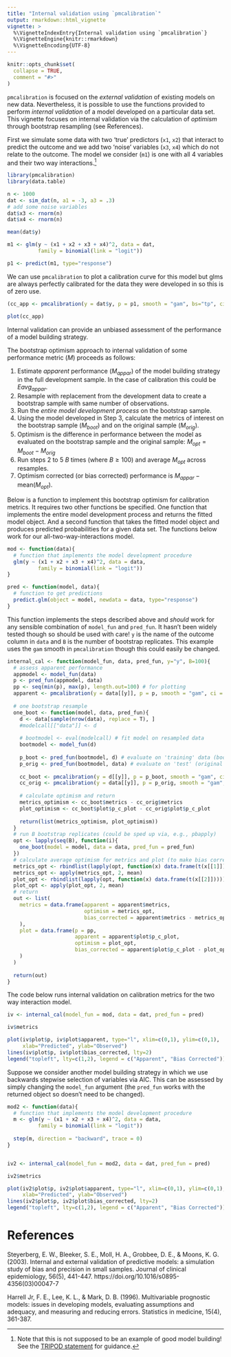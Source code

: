 ```yaml
---
title: "Internal validation using `pmcalibration`"
output: rmarkdown::html_vignette
vignette: >
  %\VignetteIndexEntry{Internal validation using `pmcalibration`}
  %\VignetteEngine{knitr::rmarkdown}
  %\VignetteEncoding{UTF-8}
---
```


```r
knitr::opts_chunk$set(
  collapse = TRUE,
  comment = "#>"
)
```

`pmcalibration` is focused on the *external validation* of existing models on new data. Nevertheless, it is possible to use the functions provided to perform *internal validation* of a model developed on a particular data set. This vignette focuses on internal validation via the calculation of *optimism* through bootstrap resampling (see References). 

First we simulate some data with two 'true' predictors (`x1`, `x2`) that interact to predict the outcome and we add two 'noise' variables (`x3`, `x4`) which do not relate to the outcome. The model we consider (`m1`) is one with all 4 variables and their two way interactions.[^fn] 

[^fn]: Note that this is not supposed to be an example of good model building! See the [TRIPOD statement](https://www.equator-network.org/reporting-guidelines/tripod-statement/) for guidance.

```r
library(pmcalibration)
library(data.table)

n <- 1000
dat <- sim_dat(n, a1 = -3, a3 = .3)
# add some noise variables
dat$x3 <- rnorm(n)
dat$x4 <- rnorm(n)

mean(dat$y)

m1 <- glm(y ~ (x1 + x2 + x3 + x4)^2, data = dat, 
          family = binomial(link = "logit"))

p1 <- predict(m1, type="response")

```

We can use `pmcalibration` to plot a calibration curve for this model but glms are always perfectly calibrated for the data they were developed in so this is of zero use. 
<!-- citation needed... -->

```r
(cc_app <- pmcalibration(y = dat$y, p = p1, smooth = "gam", bs="tp", ci="none"))

plot(cc_app)
```

Internal validation can provide an unbiased assessment of the performance of a model building strategy. 
<!-- elaborate -->

The bootstrap optimism approach to internal validation of some performance metric ($M$) proceeds as follows:

1. Estimate *apparent* performance ($M_{appar}$) of the model building strategy in the full development sample. In the case of calibration this could be $Eavg_{appar}$.
2. Resample with replacement from the development data to create a bootstrap sample with same number of observations. 
3. Run the *entire model development process* on the bootstrap sample.
4. Using the model developed in Step 3, calculate the metrics of interest on the bootstrap sample ($M_{boot}$) and on the original sample ($M_{orig}$).
5. Optimism is the difference in performance between the model as evaluated on the bootstrap sample and the original sample: $M_{opt} = M_{boot} - M_{orig}$
6. Run steps 2 to 5 $B$ times (where $B \geq 100$) and average $M_{opt}$ across resamples. 
7. Optimism corrected (or bias corrected) performance is $M_{appar} - \mbox{mean}({M}_{opt})$.

Below is a function to implement this bootstrap optimism for calibration metrics. It requires two other functions be specified. One function that implements the entire model development process and returns the fitted model object. And a second function that takes the fitted model object and produces predicted probabilities for a given data set. The functions below work for our all-two-way-interactions model.

```r
mod <- function(data){
  # function that implements the model development procedure
  glm(y ~ (x1 + x2 + x3 + x4)^2, data = data, 
          family = binomial(link = "logit"))
}

pred <- function(model, data){
  # function to get predictions
  predict.glm(object = model, newdata = data, type="response")
}
```

This function implements the steps described above and *should* work for any sensible combination of `model_fun` and `pred_fun`. It hasn't been widely tested though so should be used with care! `y` is the name of the outcome column in `data` and `B` is the number of bootstrap replicates. This example uses the `gam` smooth in `pmcalibration` though this could easily be changed.

```r
internal_cal <- function(model_fun, data, pred_fun, y="y", B=100){
  # assess apparent performance
  appmodel <- model_fun(data)
  p <- pred_fun(appmodel, data)
  pp <- seq(min(p), max(p), length.out=100) # for plotting
  apparent <- pmcalibration(y = data[[y]], p = p, smooth = "gam", ci = "none", neval = pp)
  
  # one bootstrap resample
  one_boot <- function(model, data, pred_fun){
    d <- data[sample(nrow(data), replace = T), ]
    #modelcall[["data"]] <- d
    
    # bootmodel <- eval(modelcall) # fit model on resampled data
    bootmodel <- model_fun(d)
    
    p_boot <- pred_fun(bootmodel, d) # evaluate on 'training' data (bootstrap resample)
    p_orig <- pred_fun(bootmodel, data) # evaluate on 'test' (original data)
    
    cc_boot <- pmcalibration(y = d[[y]], p = p_boot, smooth = "gam", ci = "none", neval = pp)
    cc_orig <- pmcalibration(y = data[[y]], p = p_orig, smooth = "gam", ci = "none", neval = pp)
    
    # calculate optimism and return
    metrics_optimism <- cc_boot$metrics - cc_orig$metrics
    plot_optimism <- cc_boot$plot$p_c_plot - cc_orig$plot$p_c_plot
    
    return(list(metrics_optimism, plot_optimism))
  }
  # run B bootstrap replicates (could be sped up via, e.g., pbapply)
  opt <- lapply(seq(B), function(i){
    one_boot(model = model, data = data, pred_fun = pred_fun)
  })
  # calculate average optimism for metrics and plot (to make bias corrected curve)
  metrics_opt <- rbindlist(lapply(opt, function(x) data.frame(t(x[[1]]))))
  metrics_opt <- apply(metrics_opt, 2, mean)
  plot_opt <- rbindlist(lapply(opt, function(x) data.frame(t(x[[2]]))))
  plot_opt <- apply(plot_opt, 2, mean)
  # return
  out <- list(
    metrics = data.frame(apparent = apparent$metrics, 
                         optimism = metrics_opt, 
                         bias_corrected = apparent$metrics - metrics_opt
    ),
    plot = data.frame(p = pp, 
                      apparent = apparent$plot$p_c_plot, 
                      optimism = plot_opt, 
                      bias_corrected = apparent$plot$p_c_plot - plot_opt
    )
  )
  
  return(out)
}

```

The code below runs internal validation on calibration metrics for the two way interaction model.

```r
iv <- internal_cal(model_fun = mod, data = dat, pred_fun = pred)

iv$metrics

plot(iv$plot$p, iv$plot$apparent, type="l", xlim=c(0,1), ylim=c(0,1), 
     xlab="Predicted", ylab="Observed")
lines(iv$plot$p, iv$plot$bias_corrected, lty=2)
legend("topleft", lty=c(1,2), legend = c("Apparent", "Bias Corrected"))

```

Suppose we consider another model building strategy in which we use backwards stepwise selection of variables via AIC. This can be assessed by simply changing the `model_fun` argument (the `pred_fun` works with the returned object so doesn't need to be changed). 

```r
mod2 <- function(data){
  # function that implements the model development procedure
  m <- glm(y ~ (x1 + x2 + x3 + x4)^2, data = data, 
          family = binomial(link = "logit"))
  
  step(m, direction = "backward", trace = 0)
}


iv2 <- internal_cal(model_fun = mod2, data = dat, pred_fun = pred)

iv2$metrics

plot(iv2$plot$p, iv2$plot$apparent, type="l", xlim=c(0,1), ylim=c(0,1), 
     xlab="Predicted", ylab="Observed")
lines(iv2$plot$p, iv2$plot$bias_corrected, lty=2)
legend("topleft", lty=c(1,2), legend = c("Apparent", "Bias Corrected"))

```

# References

Steyerberg, E. W., Bleeker, S. E., Moll, H. A., Grobbee, D. E., & Moons, K. G. (2003). Internal and external validation of predictive models: a simulation study of bias and precision in small samples. Journal of clinical epidemiology, 56(5), 441-447. https://doi.org/10.1016/s0895-4356(03)00047-7

Harrell Jr, F. E., Lee, K. L., & Mark, D. B. (1996). Multivariable prognostic models: issues in developing models, evaluating assumptions and adequacy, and measuring and reducing errors. Statistics in medicine, 15(4), 361-387. 
<!-- https://doi.org/10.1002/(SICI)1097-0258(19960229)15:4<361::AID-SIM168>3.0.CO;2-4 -->
